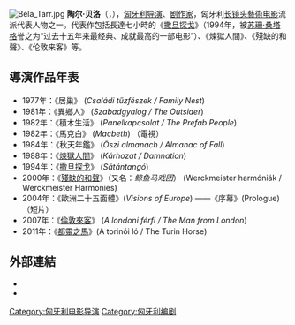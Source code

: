 {{blpsources|time=2020-12-01}}
[[File:Béla_Tarr.jpg|thumb]]
{{eastern name order|Tarr Béla}}
'''陶尔·贝洛'''（{{Lang-hu|Tarr Béla}}，{{bd|1955年|7月21日}}），[[匈牙利|匈牙利]][[导演|导演]]、[[剧作家|剧作家]]，匈牙利[[长镜头|长镜头]][[藝術电影|藝術电影]]流派代表人物之一。代表作包括長達七小時的《[[撒旦探戈|撒旦探戈]]》（1994年，被[[苏珊·桑塔格|苏珊·桑塔格]]誉之为“过去十五年来最经典、成就最高的一部电影”）、《煉獄人間》、《殘缺的和聲》、《伦敦来客》等。

== 導演作品年表 ==
* 1977年：《居巢》 (''Családi tűzfészek / Family Nest'')
* 1981年：《異鄉人》 (''Szabadgyalog / The Outsider'')
* 1982年：《積木生活》 (''Panelkapcsolat / The Prefab People'')
* 1982年：《馬克白》 (''Macbeth'') （電視）
* 1984年：《秋天年鑑》 (''Őszi almanach / Almanac of Fall'')
* 1988年：《[[煉獄人間|煉獄人間]]》 (''Kárhozat / Damnation'')
* 1994年：《[[撒旦探戈|撒旦探戈]]》 (''Sátántangó'')
* 2000年：《[[殘缺的和聲|殘缺的和聲]]》（又名：''鲸鱼马戏团''） (Werckmeister harmóniák / Werckmeister Harmonies)
* 2004年：《歐洲二十五面體》(''Visions of Europe'') ——《序幕》(Prologue) （短片）
* 2007年：《[[倫敦來客|倫敦來客]]》 (''A londoni férfi / The Man from London'')
* 2011年：《[[都靈之馬|都靈之馬]]》(A torinói ló / The Turin Horse)

== 外部連結 ==
* {{imdb|0850601}}
* {{amg name|113677}}

{{hungary-bio-stub}}
{{Authority control}}
{{DEFAULTSORT:Tarr, Béla}}
[[Category:匈牙利电影导演|Category:匈牙利电影导演]]
[[Category:匈牙利编剧|Category:匈牙利编剧]]